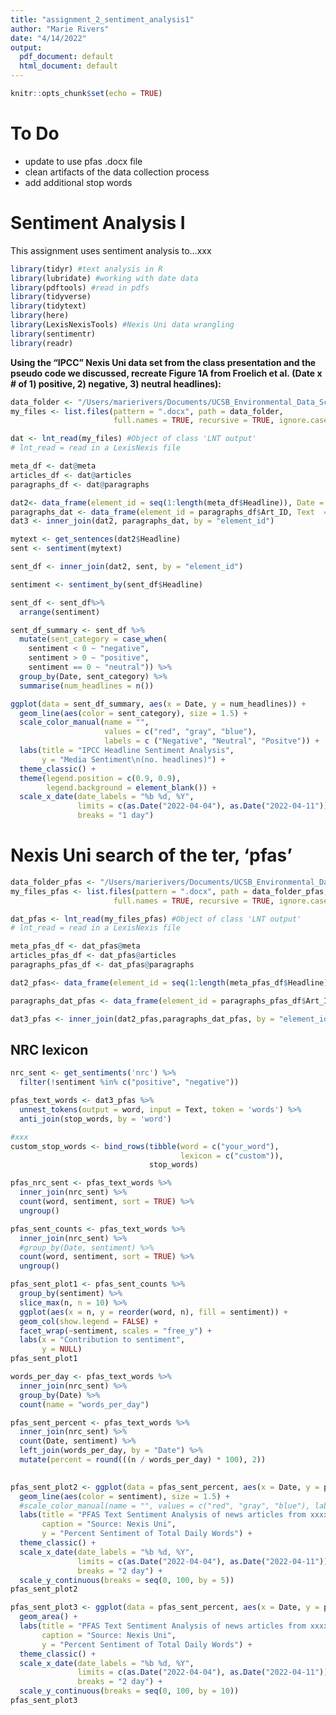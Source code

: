 ```yaml
---
title: "assignment_2_sentiment_analysis1"
author: "Marie Rivers"
date: "4/14/2022"
output:
  pdf_document: default
  html_document: default
---
```


```r
knitr::opts_chunk$set(echo = TRUE)
```

# To Do
- update to use pfas .docx file
- clean artifacts of the data collection process
- add additional stop words

# Sentiment Analysis I
This assignment uses sentiment analysis to...xxx

```r
library(tidyr) #text analysis in R
library(lubridate) #working with date data
library(pdftools) #read in pdfs
library(tidyverse)
library(tidytext)
library(here)
library(LexisNexisTools) #Nexis Uni data wrangling
library(sentimentr)
library(readr)
```
**Using the “IPCC” Nexis Uni data set from the class presentation and the pseudo code we discussed, recreate Figure 1A from Froelich et al. (Date x # of 1) positive, 2) negative, 3) neutral headlines):**
```r
data_folder <- "/Users/marierivers/Documents/UCSB_Environmental_Data_Science/EDS_231_Text_and_Sentiment_Analysis/EDS_231_text_and_sentiment_analysis/data"
my_files <- list.files(pattern = ".docx", path = data_folder,
                       full.names = TRUE, recursive = TRUE, ignore.case = TRUE)

dat <- lnt_read(my_files) #Object of class 'LNT output'
# lnt_read = read in a LexisNexis file
```
```r
meta_df <- dat@meta
articles_df <- dat@articles
paragraphs_df <- dat@paragraphs
```

```r
dat2<- data_frame(element_id = seq(1:length(meta_df$Headline)), Date = meta_df$Date, Headline = meta_df$Headline)
paragraphs_dat <- data_frame(element_id = paragraphs_df$Art_ID, Text  = paragraphs_df$Paragraph)
dat3 <- inner_join(dat2, paragraphs_dat, by = "element_id")
```

```r
mytext <- get_sentences(dat2$Headline)
sent <- sentiment(mytext)

sent_df <- inner_join(dat2, sent, by = "element_id")

sentiment <- sentiment_by(sent_df$Headline)

sent_df <- sent_df%>%
  arrange(sentiment)
```

```r
sent_df_summary <- sent_df %>% 
  mutate(sent_category = case_when(
    sentiment < 0 ~ "negative",
    sentiment > 0 ~ "positive",
    sentiment == 0 ~ "neutral")) %>% 
  group_by(Date, sent_category) %>% 
  summarise(num_headlines = n())
```

```r
ggplot(data = sent_df_summary, aes(x = Date, y = num_headlines)) +
  geom_line(aes(color = sent_category), size = 1.5) +
  scale_color_manual(name = "",
                     values = c("red", "gray", "blue"),
                     labels = c ("Negative", "Neutral", "Positve")) +
  labs(title = "IPCC Headline Sentiment Analysis",
       y = "Media Sentiment\n(no. headlines)") +
  theme_classic() +
  theme(legend.position = c(0.9, 0.9),
        legend.background = element_blank()) +
  scale_x_date(date_labels = "%b %d, %Y",
               limits = c(as.Date("2022-04-04"), as.Date("2022-04-11")),
               breaks = "1 day")
```
# Nexis Uni search of the ter, 'pfas'
```r
data_folder_pfas <- "/Users/marierivers/Documents/UCSB_Environmental_Data_Science/EDS_231_Text_and_Sentiment_Analysis/EDS_231_text_and_sentiment_analysis/pfas"
my_files_pfas <- list.files(pattern = ".docx", path = data_folder_pfas,
                       full.names = TRUE, recursive = TRUE, ignore.case = TRUE)

dat_pfas <- lnt_read(my_files_pfas) #Object of class 'LNT output'
# lnt_read = read in a LexisNexis file
```

```r
meta_pfas_df <- dat_pfas@meta
articles_pfas_df <- dat_pfas@articles
paragraphs_pfas_df <- dat_pfas@paragraphs
```

```r
dat2_pfas<- data_frame(element_id = seq(1:length(meta_pfas_df$Headline)), Date = meta_pfas_df$Date, Headline = meta_pfas_df$Headline)

paragraphs_dat_pfas <- data_frame(element_id = paragraphs_pfas_df$Art_ID, Text  = paragraphs_pfas_df$Paragraph)

dat3_pfas <- inner_join(dat2_pfas,paragraphs_dat_pfas, by = "element_id")
```

## NRC lexicon
```r
nrc_sent <- get_sentiments('nrc') %>% 
  filter(!sentiment %in% c("positive", "negative"))
```

```r
pfas_text_words <- dat3_pfas %>% 
  unnest_tokens(output = word, input = Text, token = 'words') %>% 
  anti_join(stop_words, by = 'word')
```

```r
#xxx
custom_stop_words <- bind_rows(tibble(word = c("your_word"),  
                                      lexicon = c("custom")), 
                               stop_words)
```

```r
pfas_nrc_sent <- pfas_text_words %>% 
  inner_join(nrc_sent) %>% 
  count(word, sentiment, sort = TRUE) %>% 
  ungroup()
```

```r
pfas_sent_counts <- pfas_text_words %>% 
  inner_join(nrc_sent) %>% 
  #group_by(Date, sentiment) %>% 
  count(word, sentiment, sort = TRUE) %>% 
  ungroup()
```

```r
pfas_sent_plot1 <- pfas_sent_counts %>% 
  group_by(sentiment) %>% 
  slice_max(n, n = 10) %>% 
  ggplot(aes(x = n, y = reorder(word, n), fill = sentiment)) +
  geom_col(show.legend = FALSE) +
  facet_wrap(~sentiment, scales = "free_y") +
  labs(x = "Contribution to sentiment",
       y = NULL)
pfas_sent_plot1
```

```r
words_per_day <- pfas_text_words %>% 
  inner_join(nrc_sent) %>% 
  group_by(Date) %>% 
  count(name = "words_per_day")
```

```r
pfas_sent_percent <- pfas_text_words %>% 
  inner_join(nrc_sent) %>% 
  count(Date, sentiment) %>% 
  left_join(words_per_day, by = "Date") %>% 
  mutate(percent = round(((n / words_per_day) * 100), 2))
  
```

```r
pfas_sent_plot2 <- ggplot(data = pfas_sent_percent, aes(x = Date, y = percent)) +
  geom_line(aes(color = sentiment), size = 1.5) +
  #scale_color_manual(name = "", values = c("red", "gray", "blue"), labels = c ("Negative", "Neutral", "Positve")) +
  labs(title = "PFAS Text Sentiment Analysis of news articles from xxxx to xxxx",
       caption = "Source: Nexis Uni",
       y = "Percent Sentiment of Total Daily Words") +
  theme_classic() +
  scale_x_date(date_labels = "%b %d, %Y",
               limits = c(as.Date("2022-04-04"), as.Date("2022-04-11")),
               breaks = "2 day") +
  scale_y_continuous(breaks = seq(0, 100, by = 5))
pfas_sent_plot2
```

```r
pfas_sent_plot3 <- ggplot(data = pfas_sent_percent, aes(x = Date, y = percent, fill = sentiment)) +
  geom_area() +
  labs(title = "PFAS Text Sentiment Analysis of news articles from xxxx to xxxx",
       caption = "Source: Nexis Uni",
       y = "Percent Sentiment of Total Daily Words") +
  theme_classic() +
  scale_x_date(date_labels = "%b %d, %Y",
               limits = c(as.Date("2022-04-04"), as.Date("2022-04-11")),
               breaks = "2 day") +
  scale_y_continuous(breaks = seq(0, 100, by = 10))
pfas_sent_plot3
```



